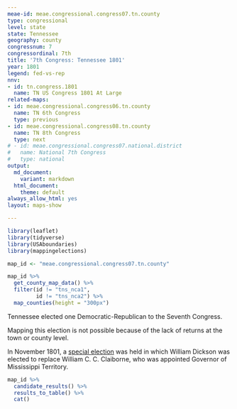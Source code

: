 ```yaml
---
meae-id: meae.congressional.congress07.tn.county
type: congressional
level: state
state: Tennessee
geography: county
congressnum: 7
congressordinal: 7th
title: '7th Congress: Tennessee 1801'
year: 1801
legend: fed-vs-rep
nnv:
- id: tn.congress.1801
  name: TN US Congress 1801 At Large
related-maps:
- id: meae.congressional.congress06.tn.county
  name: TN 6th Congress
  type: previous
- id: meae.congressional.congress08.tn.county
  name: TN 8th Congress
  type: next
# - id: meae.congressional.congress07.national.district
#   name: National 7th Congress
#   type: national
output:
  md_document:
    variant: markdown
  html_document:
    theme: default
always_allow_html: yes
layout: maps-show

---
```


```r
library(leaflet)
library(tidyverse)
library(USAboundaries)
library(mappingelections)

map_id <- "meae.congressional.congress07.tn.county"
```

<div class="map">

```r
map_id %>%
  get_county_map_data() %>%
  filter(id != "tns_nca1",
         id != "tns_nca2") %>% 
  map_counties(height = "300px")
```

</div>

Tennessee elected one Democratic-Republican to the Seventh Congress.

Mapping this election is not possible because of the lack of returns at the town or county level.

In November 1801, a [special election](https://elections.lib.tufts.edu/catalog/tufts:tn.ushouserepresentativespecial.1801) was held in which William Dickson was elected to replace William C. C. Claiborne, who was appointed Governor of Mississippi Territory.

<div class="results-table">

```r
map_id %>%
  candidate_results() %>%
  results_to_table() %>%
  cat()
```

</div>

